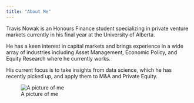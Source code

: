 ```yaml
---
title: "About Me"
---
```


Travis Nowak is an Honours Finance student specializing in private venture markets currently in his final year at the University of Alberta.

He has a keen interest in capital markets and brings experience in a wide array of industries including Asset Management, Economic Policy, and Equity Research where he currently works.

His current focus is to take insights from data science, which he has recently picked up, and apply them to M&A and Private Equity.

![A picture of me](images/headshot.png){.center}